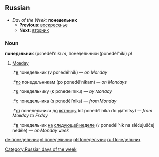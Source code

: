 ==Russian==
*''Day of the Week:'' '''понедельник'''
**'''Previous:''' [[воскресенье]]
**'''Next:''' [[вторник]]

===Noun===
'''понедельник''' (ponedél’nik) ''m'', понедельники (ponedél’niki) ''pl''

# [[Monday]]
#:*[[в]] понедельник (v ponedél’nik) — ''on Monday''
#:*[[по]] понедельникам (po ponedél’nikam) — ''on Mondays''
#:*[[к]] понедельнику (k ponedél’niku) — ''by Monday''
#:*[[с]] понедельника (s ponedél’nika) — ''from Monday''
#:*[[от]] понедельника [[до]] [[пятница|пятницы]] (ot ponedél’nika do pjátnitsy) — ''from Monday to Friday''
#:*[[в]] понедельник [[на]] [[следующий|следующей]] [[неделя|неделе]] (v ponedél’nik na slédujuščej nedéle) — ''on Monday week''

[[Category:Russian days of the week]]

[[de:понедельник]]
[[nl:понедельник]]
[[pl:Понедельник]]
[[ru:Понедельник]]